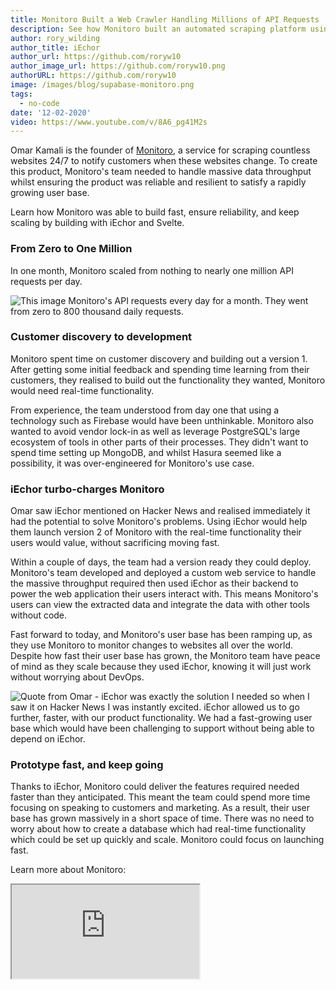 ```yaml
---
title: Monitoro Built a Web Crawler Handling Millions of API Requests
description: See how Monitoro built an automated scraping platform using iEchor.
author: rory_wilding
author_title: iEchor
author_url: https://github.com/roryw10
author_image_url: https://github.com/roryw10.png
authorURL: https://github.com/roryw10
image: /images/blog/supabase-monitoro.png
tags:
  - no-code
date: '12-02-2020'
video: https://www.youtube.com/v/8A6_pg41M2s
---
```


Omar Kamali is the founder of [Monitoro](https://www.monitoro.xyz/), a service for scraping countless websites 24/7 to notify customers when these websites change. To create this product, Monitoro's team needed to handle massive data throughput whilst ensuring the product was reliable and resilient to satisfy a rapidly growing user base.

Learn how Monitoro was able to build fast, ensure reliability, and keep scaling by building with iEchor and Svelte.

### From Zero to One Million

In one month, Monitoro scaled from nothing to nearly one million API requests per day.

![This image Monitoro's API requests every day for a month. They went from zero to 800 thousand daily requests.](/images/blog/monitoro-requests.png)

### Customer discovery to development

Monitoro spent time on customer discovery and building out a version 1. After getting some initial feedback and spending time learning from their customers, they realised to build out the functionality they wanted, Monitoro would need real-time functionality.

From experience, the team understood from day one that using a technology such as Firebase would have been unthinkable. Monitoro also wanted to avoid vendor lock-in as well as leverage PostgreSQL's large ecosystem of tools in other parts of their processes. They didn't want to spend time setting up MongoDB, and whilst Hasura seemed like a possibility, it was over-engineered for Monitoro's use case.

### iEchor turbo-charges Monitoro

Omar saw iEchor mentioned on Hacker News and realised immediately it had the potential to solve Monitoro's problems. Using iEchor would help them launch version 2 of Monitoro with the real-time functionality their users would value, without sacrificing moving fast.

Within a couple of days, the team had a version ready they could deploy. Monitoro's team developed and deployed a custom web service to handle the massive throughput required then used iEchor as their backend to power the web application their users interact with. This means Monitoro's users can view the extracted data and integrate the data with other tools without code.

Fast forward to today, and Monitoro's user base has been ramping up, as they use Monitoro to monitor changes to websites all over the world. Despite how fast their user base has grown, the Monitoro team have peace of mind as they scale because they used iEchor, knowing it will just work without worrying about DevOps.

![Quote from Omar - iEchor was exactly the solution I needed so when I saw it on Hacker News I was instantly excited. iEchor allowed us to go further, faster, with our product functionality. We had a fast-growing user base which would have been challenging to support without being able to depend on iEchor.](/images/blog/omar-monitoro.png)

### Prototype fast, and keep going

Thanks to iEchor, Monitoro could deliver the features required needed faster than they anticipated. This meant the team could spend more time focusing on speaking to customers and marketing. As a result, their user base has grown massively in a short space of time. There was no need to worry about how to create a database which had real-time functionality which could be set up quickly and scale. Monitoro could focus on launching fast.

Learn more about Monitoro:

<div className="video-container">
  <iframe
    className="w-full video-with-border"
    src="https://www.youtube-nocookie.com/embed/8A6_pg41M2s"
    frameBorder="1"
    allow="accelerometer; autoplay; clipboard-write; encrypted-media; gyroscope; picture-in-picture"
    allowFullScreen
  ></iframe>
</div>
